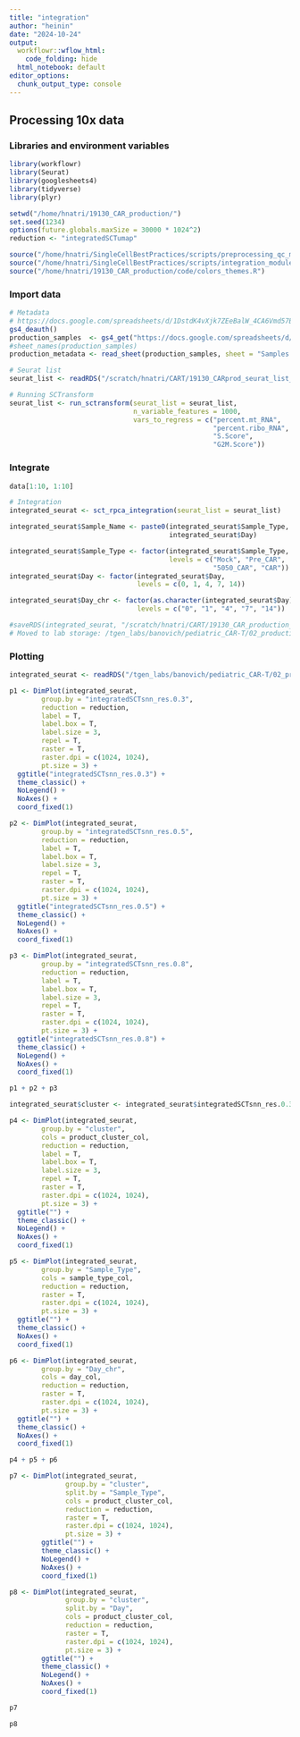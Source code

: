 ```yaml
---
title: "integration"
author: "heinin"
date: "2024-10-24"
output:
  workflowr::wflow_html:
    code_folding: hide
  html_notebook: default
editor_options:
  chunk_output_type: console
---
```


## Processing 10x data

### Libraries and environment variables

```r

library(workflowr)
library(Seurat)
library(googlesheets4)
library(tidyverse)
library(plyr)

setwd("/home/hnatri/19130_CAR_production/")
set.seed(1234)
options(future.globals.maxSize = 30000 * 1024^2)
reduction <- "integratedSCTumap"

source("/home/hnatri/SingleCellBestPractices/scripts/preprocessing_qc_module.R")
source("/home/hnatri/SingleCellBestPractices/scripts/integration_module.R")
source("/home/hnatri/19130_CAR_production/code/colors_themes.R")

```

### Import data

```r

# Metadata
# https://docs.google.com/spreadsheets/d/1DstdK4vXjk7ZEeBalW_4CA6Vmd57BGENUx3iMDRLszk/edit?usp=sharing
gs4_deauth()
production_samples  <- gs4_get("https://docs.google.com/spreadsheets/d/1DstdK4vXjk7ZEeBalW_4CA6Vmd57BGENUx3iMDRLszk/edit?usp=sharing")
#sheet_names(production_samples)
production_metadata <- read_sheet(production_samples, sheet = "Samples solo")

# Seurat list
seurat_list <- readRDS("/scratch/hnatri/CART/19130_CARprod_seurat_list_filtered.rds")

# Running SCTransform
seurat_list <- run_sctransform(seurat_list = seurat_list,
                               n_variable_features = 1000,
                               vars_to_regress = c("percent.mt_RNA",
                                                   "percent.ribo_RNA",
                                                   "S.Score",
                                                   "G2M.Score"))

```

### Integrate

```r

data[1:10, 1:10]

# Integration
integrated_seurat <- sct_rpca_integration(seurat_list = seurat_list)

integrated_seurat$Sample_Name <- paste0(integrated_seurat$Sample_Type, "_",
                                        integrated_seurat$Day)

integrated_seurat$Sample_Type <- factor(integrated_seurat$Sample_Type,
                                        levels = c("Mock", "Pre_CAR",
                                                   "5050_CAR", "CAR"))
integrated_seurat$Day <- factor(integrated_seurat$Day,
                                levels = c(0, 1, 4, 7, 14))

integrated_seurat$Day_chr <- factor(as.character(integrated_seurat$Day),
                                levels = c("0", "1", "4", "7", "14"))

#saveRDS(integrated_seurat, "/scratch/hnatri/CART/19130_CAR_production_integrated.rds")
# Moved to lab storage: /tgen_labs/banovich/pediatric_CAR-T/02_production

```

### Plotting

```r

integrated_seurat <- readRDS("/tgen_labs/banovich/pediatric_CAR-T/02_production/19130_CAR_production_integrated.rds")

p1 <- DimPlot(integrated_seurat,
        group.by = "integratedSCTsnn_res.0.3",
        reduction = reduction,
        label = T,
        label.box = T,
        label.size = 3,
        repel = T,
        raster = T,
        raster.dpi = c(1024, 1024),
        pt.size = 3) +
  ggtitle("integratedSCTsnn_res.0.3") +
  theme_classic() +
  NoLegend() +
  NoAxes() +
  coord_fixed(1)

p2 <- DimPlot(integrated_seurat,
        group.by = "integratedSCTsnn_res.0.5",
        reduction = reduction,
        label = T,
        label.box = T,
        label.size = 3,
        repel = T,
        raster = T,
        raster.dpi = c(1024, 1024),
        pt.size = 3) +
  ggtitle("integratedSCTsnn_res.0.5") +
  theme_classic() +
  NoLegend() +
  NoAxes() +
  coord_fixed(1)

p3 <- DimPlot(integrated_seurat,
        group.by = "integratedSCTsnn_res.0.8",
        reduction = reduction,
        label = T,
        label.box = T,
        label.size = 3,
        repel = T,
        raster = T,
        raster.dpi = c(1024, 1024),
        pt.size = 3) +
  ggtitle("integratedSCTsnn_res.0.8") +
  theme_classic() +
  NoLegend() +
  NoAxes() +
  coord_fixed(1)

p1 + p2 + p3

integrated_seurat$cluster <- integrated_seurat$integratedSCTsnn_res.0.3

p4 <- DimPlot(integrated_seurat,
        group.by = "cluster",
        cols = product_cluster_col,
        reduction = reduction,
        label = T,
        label.box = T,
        label.size = 3,
        repel = T,
        raster = T,
        raster.dpi = c(1024, 1024),
        pt.size = 3) +
  ggtitle("") +
  theme_classic() +
  NoLegend() +
  NoAxes() +
  coord_fixed(1)

p5 <- DimPlot(integrated_seurat,
        group.by = "Sample_Type",
        cols = sample_type_col,
        reduction = reduction,
        raster = T,
        raster.dpi = c(1024, 1024),
        pt.size = 3) +
  ggtitle("") +
  theme_classic() +
  NoAxes() +
  coord_fixed(1)

p6 <- DimPlot(integrated_seurat,
        group.by = "Day_chr",
        cols = day_col,
        reduction = reduction,
        raster = T,
        raster.dpi = c(1024, 1024),
        pt.size = 3) +
  ggtitle("") +
  theme_classic() +
  NoAxes() +
  coord_fixed(1)

p4 + p5 + p6

p7 <- DimPlot(integrated_seurat,
              group.by = "cluster",
              split.by = "Sample_Type",
              cols = product_cluster_col,
              reduction = reduction,
              raster = T,
              raster.dpi = c(1024, 1024),
              pt.size = 3) +
        ggtitle("") +
        theme_classic() +
        NoLegend() +
        NoAxes() +
        coord_fixed(1)

p8 <- DimPlot(integrated_seurat,
              group.by = "cluster",
              split.by = "Day",
              cols = product_cluster_col,
              reduction = reduction,
              raster = T,
              raster.dpi = c(1024, 1024),
              pt.size = 3) +
        ggtitle("") +
        theme_classic() +
        NoLegend() +
        NoAxes() +
        coord_fixed(1)

p7

p8

```

